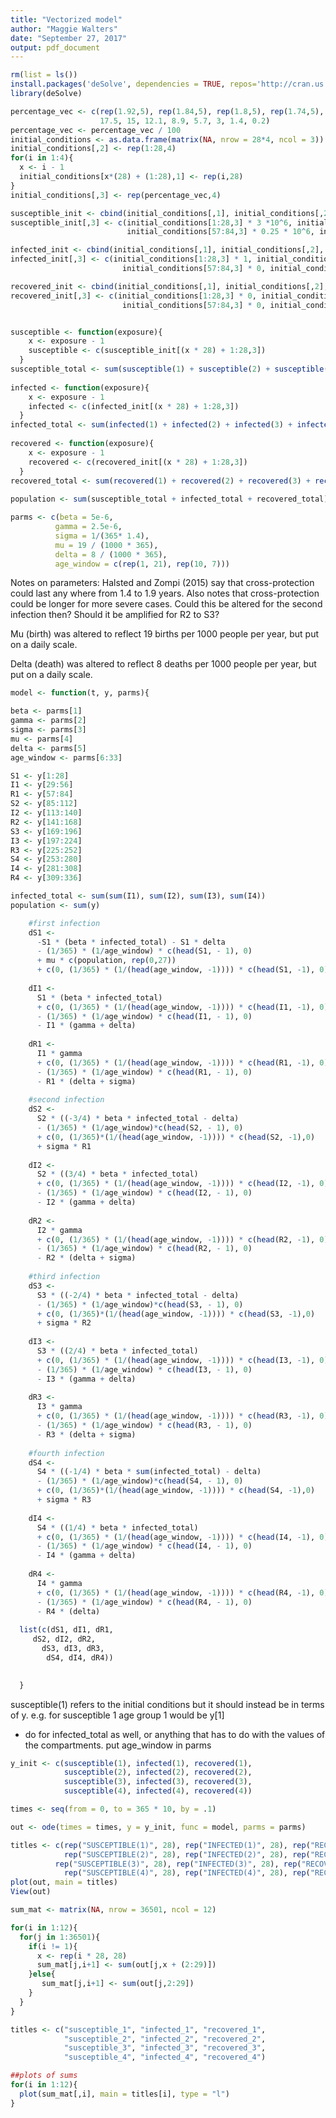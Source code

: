 ```yaml
---
title: "Vectorized model"
author: "Maggie Walters"
date: "September 27, 2017"
output: pdf_document
---
```

```r
rm(list = ls())
install.packages('deSolve', dependencies = TRUE, repos='http://cran.us.r-project.org')
library(deSolve)

```

```r
percentage_vec <- c(rep(1.92,5), rep(1.84,5), rep(1.8,5), rep(1.74,5),
                    17.5, 15, 12.1, 8.9, 5.7, 3, 1.4, 0.2)
percentage_vec <- percentage_vec / 100
initial_conditions <- as.data.frame(matrix(NA, nrow = 28*4, ncol = 3))
initial_conditions[,2] <- rep(1:28,4)
for(i in 1:4){
  x <- i - 1
  initial_conditions[x*(28) + (1:28),1] <- rep(i,28)
}
initial_conditions[,3] <- rep(percentage_vec,4)

susceptible_init <- cbind(initial_conditions[,1], initial_conditions[,2], rep(NA, 112))
susceptible_init[,3] <- c(initial_conditions[1:28,3] * 3 *10^6, initial_conditions[29:56,3] * 1.5 * 10^6, 
                          initial_conditions[57:84,3] * 0.25 * 10^6, initial_conditions[85:112,3] * 0.24 * 10^6)

infected_init <- cbind(initial_conditions[,1], initial_conditions[,2], rep(NA, 112))
infected_init[,3] <- c(initial_conditions[1:28,3] * 1, initial_conditions[29:56,3] * 0, 
                         initial_conditions[57:84,3] * 0, initial_conditions[85:112,3] * 0)

recovered_init <- cbind(initial_conditions[,1], initial_conditions[,2], rep(NA, 112))
recovered_init[,3] <- c(initial_conditions[1:28,3] * 0, initial_conditions[29:56,3] * 0, 
                         initial_conditions[57:84,3] * 0, initial_conditions[85:112,3] * 0)


susceptible <- function(exposure){
    x <- exposure - 1
    susceptible <- c(susceptible_init[(x * 28) + 1:28,3])
  }
susceptible_total <- sum(susceptible(1) + susceptible(2) + susceptible(3) + susceptible(4))
  
infected <- function(exposure){
    x <- exposure - 1
    infected <- c(infected_init[(x * 28) + 1:28,3])
  } 
infected_total <- sum(infected(1) + infected(2) + infected(3) + infected(4))
  
recovered <- function(exposure){
    x <- exposure - 1
    recovered <- c(recovered_init[(x * 28) + 1:28,3])
  } 
recovered_total <- sum(recovered(1) + recovered(2) + recovered(3) + recovered(4))
  
population <- sum(susceptible_total + infected_total + recovered_total)

parms <- c(beta = 5e-6,
          gamma = 2.5e-6,
          sigma = 1/(365* 1.4),
          mu = 19 / (1000 * 365),
          delta = 8 / (1000 * 365),
          age_window = c(rep(1, 21), rep(10, 7)))


```

Notes on parameters:
Halsted and Zompi (2015) say that cross-protection could last any where from 1.4 to 1.9 years. Also notes that cross-protection could be longer for more severe cases. Could this be altered for the second infection then? Should it be amplified for R2 to S3?

Mu (birth) was altered to reflect 19 births per 1000 people per year, but put on a daily scale. 

Delta (death) was altered to reflect 8 deaths per 1000 people per year, but put on a daily scale. 

```r
model <- function(t, y, parms){

beta <- parms[1]
gamma <- parms[2]
sigma <- parms[3]
mu <- parms[4]
delta <- parms[5]
age_window <- parms[6:33]

S1 <- y[1:28]
I1 <- y[29:56]
R1 <- y[57:84]
S2 <- y[85:112]
I2 <- y[113:140]
R2 <- y[141:168]
S3 <- y[169:196]
I3 <- y[197:224]
R3 <- y[225:252]
S4 <- y[253:280]
I4 <- y[281:308]
R4 <- y[309:336]

infected_total <- sum(sum(I1), sum(I2), sum(I3), sum(I4))
population <- sum(y)

    #first infection
    dS1 <-  
      -S1 * (beta * infected_total) - S1 * delta 
      - (1/365) * (1/age_window) * c(head(S1, - 1), 0)
      + mu * c(population, rep(0,27)) 
      + c(0, (1/365) * (1/(head(age_window, -1)))) * c(head(S1, -1), 0)
    
    dI1 <- 
      S1 * (beta * infected_total)
      + c(0, (1/365) * (1/(head(age_window, -1)))) * c(head(I1, -1), 0)
      - (1/365) * (1/age_window) * c(head(I1, - 1), 0)
      - I1 * (gamma + delta)
    
    dR1 <-
      I1 * gamma 
      + c(0, (1/365) * (1/(head(age_window, -1)))) * c(head(R1, -1), 0)
      - (1/365) * (1/age_window) * c(head(R1, - 1), 0)
      - R1 * (delta + sigma)
    
    #second infection
    dS2 <- 
      S2 * ((-3/4) * beta * infected_total - delta) 
      - (1/365) * (1/age_window)*c(head(S2, - 1), 0)
      + c(0, (1/365)*(1/(head(age_window, -1)))) * c(head(S2, -1),0)
      + sigma * R1 
    
    dI2 <- 
      S2 * ((3/4) * beta * infected_total)
      + c(0, (1/365) * (1/(head(age_window, -1)))) * c(head(I2, -1), 0)
      - (1/365) * (1/age_window) * c(head(I2, - 1), 0)
      - I2 * (gamma + delta)
    
    dR2 <-  
      I2 * gamma 
      + c(0, (1/365) * (1/(head(age_window, -1)))) * c(head(R2, -1), 0)
      - (1/365) * (1/age_window) * c(head(R2, - 1), 0)
      - R2 * (delta + sigma)
    
    #third infection
    dS3 <- 
      S3 * ((-2/4) * beta * infected_total - delta) 
      - (1/365) * (1/age_window)*c(head(S3, - 1), 0) 
      + c(0, (1/365)*(1/(head(age_window, -1)))) * c(head(S3, -1),0)
      + sigma * R2
    
    dI3 <- 
      S3 * ((2/4) * beta * infected_total) 
      + c(0, (1/365) * (1/(head(age_window, -1)))) * c(head(I3, -1), 0)
      - (1/365) * (1/age_window) * c(head(I3, - 1), 0)
      - I3 * (gamma + delta)
    
    dR3 <- 
      I3 * gamma 
      + c(0, (1/365) * (1/(head(age_window, -1)))) * c(head(R3, -1), 0)
      - (1/365) * (1/age_window) * c(head(R3, - 1), 0)
      - R3 * (delta + sigma) 
    
    #fourth infection
    dS4 <- 
      S4 * ((-1/4) * beta * sum(infected_total) - delta) 
      - (1/365) * (1/age_window)*c(head(S4, - 1), 0)
      + c(0, (1/365)*(1/(head(age_window, -1)))) * c(head(S4, -1),0)
      + sigma * R3
    
    dI4 <- 
      S4 * ((1/4) * beta * infected_total) 
      + c(0, (1/365) * (1/(head(age_window, -1)))) * c(head(I4, -1), 0)
      - (1/365) * (1/age_window) * c(head(I4, - 1), 0)
      - I4 * (gamma + delta)
    
    dR4 <- 
      I4 * gamma 
      + c(0, (1/365) * (1/(head(age_window, -1)))) * c(head(R4, -1), 0)
      - (1/365) * (1/age_window) * c(head(R4, - 1), 0)
      - R4 * (delta) 
    
  list(c(dS1, dI1, dR1,
     dS2, dI2, dR2,
       dS3, dI3, dR3,
        dS4, dI4, dR4))
  

  }
```
susceptible(1) refers to the initial conditions but it should instead be in terms of y. e.g. for susceptible 1 age group 1 would be y[1]

* do for infected_total as well, or anything that has to do with the values of the compartments.
put age_window in parms


```r
y_init <- c(susceptible(1), infected(1), recovered(1),
            susceptible(2), infected(2), recovered(2),
            susceptible(3), infected(3), recovered(3),
            susceptible(4), infected(4), recovered(4))

times <- seq(from = 0, to = 365 * 10, by = .1)

out <- ode(times = times, y = y_init, func = model, parms = parms)

titles <- c(rep("SUSCEPTIBLE(1)", 28), rep("INFECTED(1)", 28), rep("RECOVERED(1)", 28),
            rep("SUSCEPTIBLE(2)", 28), rep("INFECTED(2)", 28), rep("RECOVERED(2)", 28),
          rep("SUSCEPTIBLE(3)", 28), rep("INFECTED(3)", 28), rep("RECOVERED(3)", 28),
            rep("SUSCEPTIBLE(4)", 28), rep("INFECTED(4)", 28), rep("RECOVERED(4)", 28))
plot(out, main = titles)
View(out)
```


```r
sum_mat <- matrix(NA, nrow = 36501, ncol = 12)

for(i in 1:12){
  for(j in 1:36501){
    if(i != 1){
      x <- rep(i * 28, 28)
      sum_mat[j,i+1] <- sum(out[j,x + (2:29)])
    }else{
       sum_mat[j,i+1] <- sum(out[j,2:29])
    }
  }
}

titles <- c("susceptible_1", "infected_1", "recovered_1",
            "susceptible_2", "infected_2", "recovered_2",
            "susceptible_3", "infected_3", "recovered_3",
            "susceptible_4", "infected_4", "recovered_4")

##plots of sums
for(i in 1:12){
  plot(sum_mat[,i], main = titles[i], type = "l")
}

```



